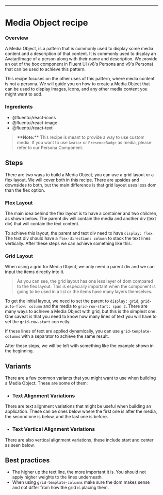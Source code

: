 
<Meta title="Concepts/Recipes/Media Object" />

---

# Media Object recipe

### **Overview**

A Media Object, is a pattern that is commonly used to display some media content and a description of that content.
It is commonly used to display an Avatar/Image of a person along with their name and description. We provide an
out of the box component in Fluent UI (v8's Persona and v9's Persona) that can be used to achieve this pattern.

This recipe focuses on the other uses of this pattern, where media content is not a persona. We will guide you on
how to create a Media Object that can be used to display images, icons, and any other media content you might
want to add.

### **Ingredients**

- <LinkTo kind="concepts-developer-icons-icons--page">@fluentui/react-icons</LinkTo>
- <LinkTo kind="components-image--default">@fluentui/react-image</LinkTo>
- <LinkTo kind="components-text--default">@fluentui/react-text</LinkTo>

> **\*\*Note:\*\*** This recipe is meant to provide a way to use custom media. If you want to use
> `Avatar` or `PresenceBadge` as media, please refer to our Persona Component.

## **Steps**

There are two ways to build a Media Object, you can use a grid layout or a flex layout. We will cover both in this
recipe. There are upsides and downsides to both, but the main difference is that grid layout uses less dom than the
flex option.

### **Flex Layout**

The main idea behind the flex layout is to have a container and two children, as shown below. The parent div will
contain the media and another div (text div) that will contain the text content.

<Example centered>
  <FlexSkeleton />
</Example>

To achieve this layout, the parent and text div need to have `display: flex`. The text div should have a
`flex-direction: column` to stack the text lines vertically. After these steps we can achieve something like this:

<Example centered>
  <IconMediaObject />
</Example>

### **Grid Layout**

When using a grid for Media Object, we only need a parent div and we can input the items directly into it.

> As you can see, the grid layout has one less layer of dom compared to the flex layout. This is especially important
> when the component is going to be used in a list or the items have many layers themselves.

To get the initial layout, we need to set the parent to `display: grid`, `grid-auto-flow: column` and the media to `grid-row-start: span 2`.
There are many ways to achieve a Media Object with grid, but this is the simplest one. One caveat is that
you need to know how many lines of text you will have to set the `grid-row-start` correctly.

If these lines of text are applied dynamically, you can use `grid-template-columns` with a separator to achieve the
same result.

After these steps, we will be left with something like the example shown in the beginning.

## **Variants**

There are a few common variants that you might want to use when building a Media Object. These are some of them:

- ### **Text Alignment Variations**

There are text alignment variations that might be useful when building an application. These can be ones below where the
first one is after the media, the second one is below, and the last one is before.

<Example centered>
  <TextPositionVariations />
</Example>

- ### **Text Vertical Alignment Variations**

There are also vertical alignment variations, these include start and center as seen below.

<Example centered>
  <TextAlignmentVariations />
</Example>

## **Best practices**

- The higher up the text line, the more important it is. You should not apply higher weights to the lines underneath.
- When using `grid-template-columns` make sure the dom makes sense and not differ from how the grid is placing them.
